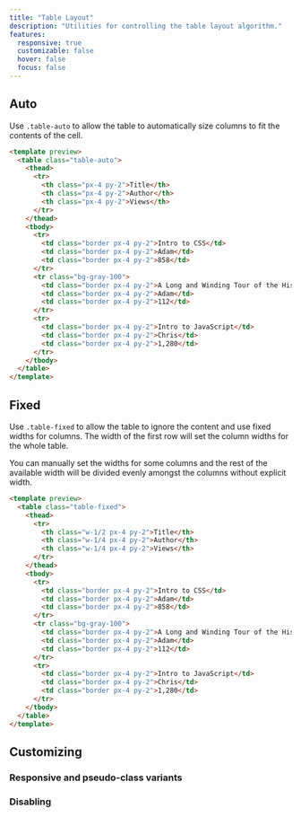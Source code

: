 ```yaml
---
title: "Table Layout"
description: "Utilities for controlling the table layout algorithm."
features:
  responsive: true
  customizable: false
  hover: false
  focus: false
---
```





## Auto

Use `.table-auto` to allow the table to automatically size columns to fit the contents of the cell.

```html
<template preview>
  <table class="table-auto">
    <thead>
      <tr>
        <th class="px-4 py-2">Title</th>
        <th class="px-4 py-2">Author</th>
        <th class="px-4 py-2">Views</th>
      </tr>
    </thead>
    <tbody>
      <tr>
        <td class="border px-4 py-2">Intro to CSS</td>
        <td class="border px-4 py-2">Adam</td>
        <td class="border px-4 py-2">858</td>
      </tr>
      <tr class="bg-gray-100">
        <td class="border px-4 py-2">A Long and Winding Tour of the History of UI Frameworks and Tools and the Impact on Design</td>
        <td class="border px-4 py-2">Adam</td>
        <td class="border px-4 py-2">112</td>
      </tr>
      <tr>
        <td class="border px-4 py-2">Intro to JavaScript</td>
        <td class="border px-4 py-2">Chris</td>
        <td class="border px-4 py-2">1,280</td>
      </tr>
    </tbody>
  </table>
</template>
```

## Fixed

Use `.table-fixed` to allow the table to ignore the content and use fixed widths for columns. The width of the first row will set the column widths for the whole table.

You can manually set the widths for some columns and the rest of the available width will be divided evenly amongst the columns without explicit width.

```html
<template preview>
  <table class="table-fixed">
    <thead>
      <tr>
        <th class="w-1/2 px-4 py-2">Title</th>
        <th class="w-1/4 px-4 py-2">Author</th>
        <th class="w-1/4 px-4 py-2">Views</th>
      </tr>
    </thead>
    <tbody>
      <tr>
        <td class="border px-4 py-2">Intro to CSS</td>
        <td class="border px-4 py-2">Adam</td>
        <td class="border px-4 py-2">858</td>
      </tr>
      <tr class="bg-gray-100">
        <td class="border px-4 py-2">A Long and Winding Tour of the History of UI Frameworks and Tools and the Impact on Design</td>
        <td class="border px-4 py-2">Adam</td>
        <td class="border px-4 py-2">112</td>
      </tr>
      <tr>
        <td class="border px-4 py-2">Intro to JavaScript</td>
        <td class="border px-4 py-2">Chris</td>
        <td class="border px-4 py-2">1,280</td>
      </tr>
    </tbody>
  </table>
</template>
```

## Customizing

### Responsive and pseudo-class variants

<Variants plugin="tableLayout" />

### Disabling

<Disabling plugin="tableLayout" />
